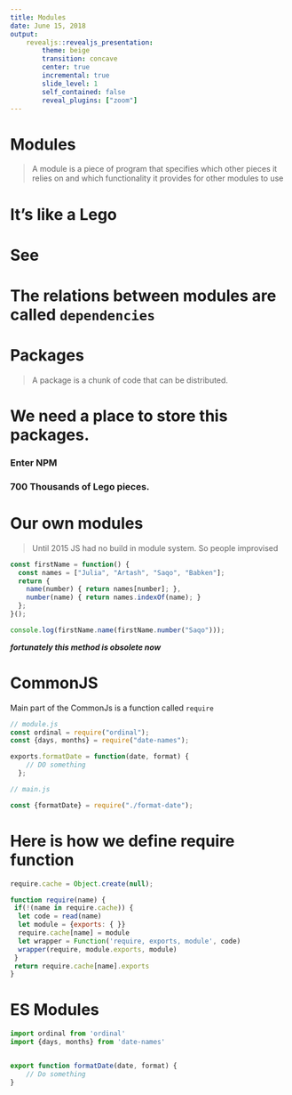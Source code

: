 ```yaml
---
title: Modules
date: June 15, 2018
output:
    revealjs::revealjs_presentation:
        theme: beige
        transition: concave
        center: true
        incremental: true
        slide_level: 1
        self_contained: false
        reveal_plugins: ["zoom"]
---
```


# Modules

> A module is a piece of program that specifies which other pieces it relies on and which functionality it provides for other modules to use

# It's like a Lego {data-background="http://www.totalgeekdom.com/wp-content/uploads/2015/07/Micro-Lego-Computer-Bricks1.jpg"}

# See {data-background="https://technabob.com/blog/wp-content/uploads/2015/07/micro_lego_computer_by_mike_schropp_10.jpg"}

# The relations between modules are called `dependencies`

# Packages

> A package is a chunk of code that can be distributed.

# We need a place to store this packages.

### Enter NPM

### 700 Thousands of Lego pieces.

# Our own modules

> Until 2015 JS had no build in module system.
So people improvised

```javascript
const firstName = function() {
  const names = ["Julia", "Artash", "Saqo", "Babken"];
  return {
    name(number) { return names[number]; },
    number(name) { return names.indexOf(name); }
  };
}();

console.log(firstName.name(firstName.number("Saqo")));
```

***fortunately this method is obsolete now***

# CommonJS

Main part of the CommonJs is a function called `require`

```js
// module.js
const ordinal = require("ordinal");
const {days, months} = require("date-names");

exports.formatDate = function(date, format) {
    // DO something
  };

// main.js

const {formatDate} = require("./format-date");

```

# Here is how we define require function

```js
require.cache = Object.create(null);

function require(name) {
 if(!(name in require.cache)) {
  let code = read(name)
  let module = {exports: { }}
  require.cache[name] = module
  let wrapper = Function('require, exports, module', code)
  wrapper(require, module.exports, module)
 }
 return require.cache[name].exports
}
```

# ES Modules

```js
import ordinal from 'ordinal'
import {days, months} from 'date-names'


export function formatDate(date, format) {
    // Do something
}
```
